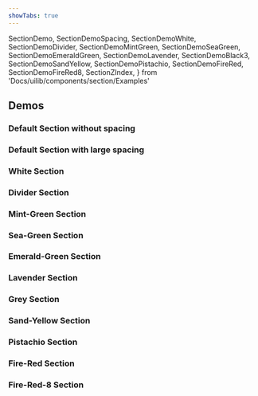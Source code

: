 ```yaml
---
showTabs: true
---
```


  SectionDemo,
  SectionDemoSpacing,
  SectionDemoWhite,
  SectionDemoDivider,
  SectionDemoMintGreen,
  SectionDemoSeaGreen,
  SectionDemoEmeraldGreen,
  SectionDemoLavender,
  SectionDemoBlack3,
  SectionDemoSandYellow,
  SectionDemoPistachio,
  SectionDemoFireRed,
  SectionDemoFireRed8,
  SectionZIndex,
} from 'Docs/uilib/components/section/Examples'

## Demos

### Default Section without spacing

<SectionDemo />

### Default Section with large spacing

<SectionDemoSpacing />

### White Section

<SectionDemoWhite />

### Divider Section

<SectionDemoDivider />

### Mint-Green Section

<SectionDemoMintGreen />

### Sea-Green Section

<SectionDemoSeaGreen />

### Emerald-Green Section

<SectionDemoEmeraldGreen />

### Lavender Section

<SectionDemoLavender />

### Grey Section

<SectionDemoBlack3 />

### Sand-Yellow Section

<SectionDemoSandYellow />

### Pistachio Section

<SectionDemoPistachio />

### Fire-Red Section

<SectionDemoFireRed />

### Fire-Red-8 Section

<SectionDemoFireRed8 />

<SectionZIndex />
